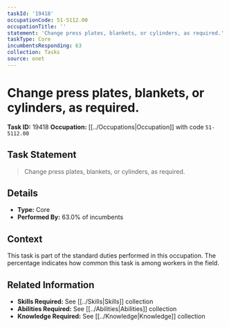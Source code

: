 ```yaml
---
taskId: '19418'
occupationCode: 51-5112.00
occupationTitle: ''
statement: 'Change press plates, blankets, or cylinders, as required.'
taskType: Core
incumbentsResponding: 63
collection: Tasks
source: onet
---
```

# Change press plates, blankets, or cylinders, as required.

**Task ID:** 19418
**Occupation:** [[../Occupations|Occupation]] with code `51-5112.00`

## Task Statement

> Change press plates, blankets, or cylinders, as required.

## Details

- **Type:** Core
- **Performed By:** 63.0% of incumbents

## Context

This task is part of the standard duties performed in this occupation. The percentage indicates how common this task is among workers in the field.

## Related Information

- **Skills Required:** See [[../Skills|Skills]] collection
- **Abilities Required:** See [[../Abilities|Abilities]] collection
- **Knowledge Required:** See [[../Knowledge|Knowledge]] collection
